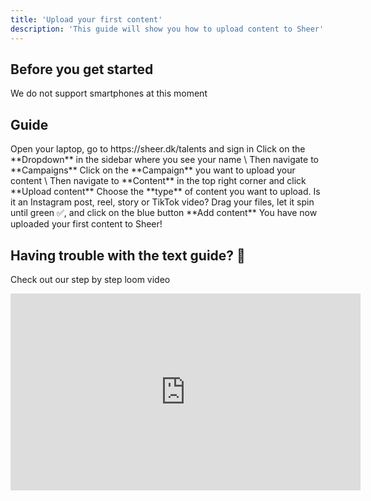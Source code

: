```yaml
---
title: 'Upload your first content'
description: 'This guide will show you how to upload content to Sheer'
---
```


## Before you get started
<Note>We do not support smartphones at this moment</Note>

## Guide
<Steps>
  <Step title="Step One">
    Open your laptop, go to https://sheer.dk/talents and sign in
  </Step>
  <Step title="Step Two ">
    Click on the **Dropdown** in the sidebar where you see your name \
    Then navigate to **Campaigns**
  </Step>
  <Step title="Step Three">
    Click on the **Campaign** you want to upload your content \
    Then navigate to **Content** in the top right corner and click **Upload content**
  </Step>
  <Step title="Step Four">
    Choose the **type** of content you want to upload.
    <Info>Is it an Instagram post, reel, story or TikTok video?</Info>
  </Step>
  <Step title="Step Five">
    Drag your files, let it spin until green ✅, and click on the blue button **Add content**
  </Step>
  <Step title="Congratulation 🎉🎉🎉">
    You have now uploaded your first content to Sheer!
  </Step>
</Steps>

## Having trouble with the text guide? 🥴
Check out our step by step loom video

<Frame>
  <iframe
    width="560"
    height="315"
    src="https://www.loom.com/embed/70caf31ed906448380aa31da67a92a9b?sid=0e8eeb8d-65f3-4d85-a5ae-bef795e6abe4"
    title="YouTube video player"
    frameborder="0"
    allow="accelerometer; autoplay; clipboard-write; encrypted-media; gyroscope; picture-in-picture"
    allowfullscreen
  ></iframe>
</Frame>